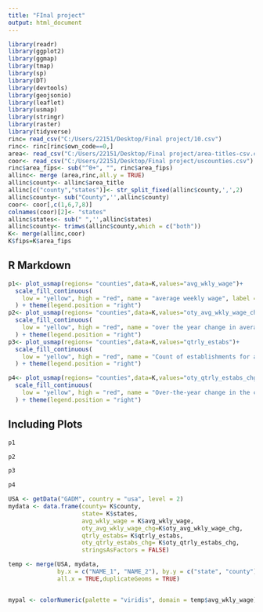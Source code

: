 ```yaml
---
title: "FInal project"
output: html_document
---
```


```r
library(readr)
library(ggplot2)
library(ggmap)
library(tmap)
library(sp)
library(DT)
library(devtools)
library(geojsonio)
library(leaflet)
library(usmap)
library(stringr)
library(raster)
library(tidyverse)
rinc= read_csv("C:/Users/22151/Desktop/Final project/10.csv")
rinc<- rinc[rinc$own_code==0,]
area<- read_csv("C:/Users/22151/Desktop/Final project/area-titles-csv.csv")
coor<- read_csv("C:/Users/22151/Desktop/Final project/uscounties.csv")
rinc$area_fips<- sub("^0+", "", rinc$area_fips)
allinc<- merge (area,rinc,all.y = TRUE)
allinc$county<- allinc$area_title
allinc[c("county","states")]<- str_split_fixed(allinc$county,',',2)
allinc$county<- sub("County",'',allinc$county)
coor<- coor[,c(1,6,7,8)]
colnames(coor)[2]<- "states"
allinc$states<- sub(" ",'',allinc$states)
allinc$county<- trimws(allinc$county,which = c("both"))
K<- merge(allinc,coor)
K$fips=K$area_fips
```

## R Markdown


```R
p1<- plot_usmap(regions= "counties",data=K,values="avg_wkly_wage")+
  scale_fill_continuous(
    low = "yellow", high = "red", name = "average weekly wage", label = scales::comma
  ) + theme(legend.position = "right")
p2<- plot_usmap(regions= "counties",data=K,values="oty_avg_wkly_wage_chg")+
  scale_fill_continuous(
    low = "yellow", high = "red", name = "over the year change in average weekly wage", label = scales::comma
  ) + theme(legend.position = "right")
p3<- plot_usmap(regions= "counties",data=K,values="qtrly_estabs")+
  scale_fill_continuous(
    low = "yellow", high = "red", name = "Count of establishments for a given quarter", label = scales::comma
  ) + theme(legend.position = "right")

p4<- plot_usmap(regions= "counties",data=K,values="oty_qtrly_estabs_chg")+
  scale_fill_continuous(
    low = "yellow", high = "red", name = "Over-the-year change in the count of establishments", label = scales::comma
  ) + theme(legend.position = "right")
```

## Including Plots


```R
p1
```

```R
p2
```

```R
p3
```

```R
p4
```

```R
USA <- getData("GADM", country = "usa", level = 2)
mydata <- data.frame(county= K$county,
                     state= K$states,
                     avg_wkly_wage = K$avg_wkly_wage,
                     oty_avg_wkly_wage_chg=K$oty_avg_wkly_wage_chg,
                     qtrly_estabs= K$qtrly_estabs,
                     oty_qtrly_estabs_chg= K$oty_qtrly_estabs_chg,
                     stringsAsFactors = FALSE)

temp <- merge(USA, mydata,
              by.x = c("NAME_1", "NAME_2"), by.y = c("state", "county"),
              all.x = TRUE,duplicateGeoms = TRUE)


mypal <- colorNumeric(palette = "viridis", domain = temp$avg_wkly_wage)
```
